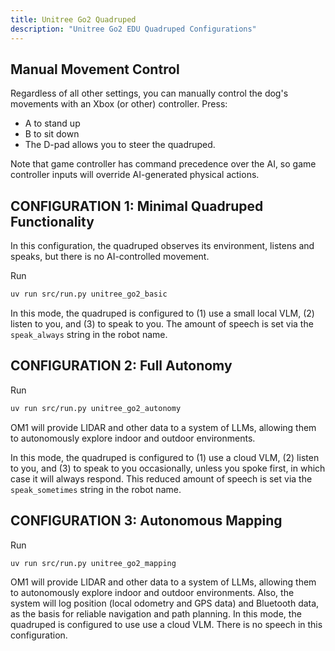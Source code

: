 ```yaml
---
title: Unitree Go2 Quadruped
description: "Unitree Go2 EDU Quadruped Configurations"
---
```


## Manual Movement Control 

Regardless of all other settings, you can manually control the dog's movements with an Xbox (or other) controller. Press:

* A to stand up
* B to sit down
* The D-pad allows you to steer the quadruped. 

Note that game controller has command precedence over the AI, so game controller inputs will override AI-generated physical actions.

## CONFIGURATION 1: Minimal Quadruped Functionality

In this configuration, the quadruped observes its environment, listens and speaks, but there is no AI-controlled movement.

Run
```bash
uv run src/run.py unitree_go2_basic
```

In this mode, the quadruped is configured to (1) use a small local VLM, (2) listen to you, and (3) to speak to you. The amount of speech is set via the `speak_always` string in the robot name.  

## CONFIGURATION 2: Full Autonomy

Run
```bash
uv run src/run.py unitree_go2_autonomy
```

OM1 will provide LIDAR and other data to a system of LLMs, allowing them to autonomously explore indoor and outdoor environments. 

In this mode, the quadruped is configured to (1) use a cloud VLM, (2) listen to you, and (3) to speak to you occasionally, unless you spoke first, in which case it will always respond. This reduced amount of speech is set via the `speak_sometimes` string in the robot name.  

## CONFIGURATION 3: Autonomous Mapping

Run
```bash
uv run src/run.py unitree_go2_mapping
```

OM1 will provide LIDAR and other data to a system of LLMs, allowing them to autonomously explore indoor and outdoor environments. Also, the system will log position (local odometry and GPS data) and Bluetooth data, as the basis for reliable navigation and path planning. In this mode, the quadruped is configured to use use a cloud VLM. There is no speech in this configuration.  